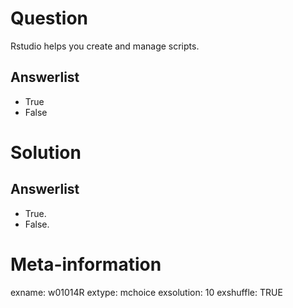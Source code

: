Question
========
Rstudio helps you create and manage scripts.

Answerlist
----------
* True
* False


Solution
========

Answerlist
----------
* True.
* False.


Meta-information
================
exname: w01014R
extype: mchoice
exsolution: 10
exshuffle: TRUE